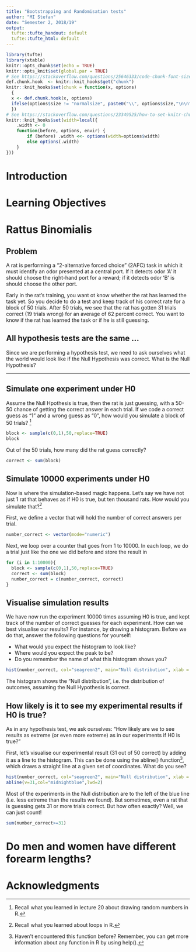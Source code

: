 ```yaml
---
title: "Bootstrapping and Randomisation tests"
author: "MI Stefan"
date: "Semester 2, 2018/19"
output: 
  tufte::tufte_handout: default
  tufte::tufte_html: default
---
```



```r
library(tufte)
library(xtable)
knitr::opts_chunk$set(echo = TRUE)
knitr::opts_knit$set(global.par = TRUE)
# See https://stackoverflow.com/questions/25646333/code-chunk-font-size-in-rmarkdown-with-knitr-and-latex
def.chunk.hook  <- knitr::knit_hooks$get("chunk")
knitr::knit_hooks$set(chunk = function(x, options) 
  {
  x <- def.chunk.hook(x, options)
  ifelse(options$size != "normalsize", paste0("\\", options$size,"\n\n", x, "\n\n\\normalsize"), x)
  })
# See https://stackoverflow.com/questions/23349525/how-to-set-knitr-chunk-output-width-on-a-per-chunk-basis
knitr::knit_hooks$set(width=local({
    .width <- 0
    function(before, options, envir) {
        if (before) .width <<- options(width=options$width)
        else options(.width)
    }
}))
```

# Introduction

# Learning Objectives

# Rattus Binomialis

## Problem

A rat is performing a "2-alternative forced choice" (2AFC) task in which it must identify an odor presented at a central port. If it detects odor 'A' it should choose the right-hand port for a reward; if it detects odor 'B' is should choose the other port.

Early in the rat's training, you want ot know whether the rat has learned the task yet. So you decide to do a test and keep track of his correct rate for a block of 50 trials. After 50 trials, we see that the rat has gotten 31 trials correct (19 trials wrong) for an average of 62 percent correct. You want to know if the rat has learned the task or if he is still guessing.

## All hypothesis tests are the same ...

Since we are performing a hypothesis test, we need to ask ourselves what the world would look like if the Null Hypothesis was correct. What is the Null Hypothesis? 

___________________________________________________________________

## Simulate one experiment under H0

Assume the Null Hpothesis is true, then the rat is just guessing, with a 50-50 chance of getting the correct answer in each trial. If we code a correct guess as "1" and a wrong guess as "0", how would you simulate a block of 50 trials? ^[Recall what you learned in lecture 20 about drawing random numbers in R.]

\newpage

```r
block <- sample(c(0,1),50,replace=TRUE)
block
```

Out of the 50 trials, how many did the rat guess correctly? 

```r
correct <- sum(block)
```

## Simulate 10000 experiments under H0

Now is where the simulation-based magic happens. Let's say we have not just 1 rat that behaves as if H0 is true, but ten thousand rats. How would you simulate that?^[Recall what you learned about loops in R.]

\newpage

First, we define a vector that will hold the number of correct answers per trial.

```r
number_correct <- vector(mode="numeric")
```

Next, we loop over a counter that goes from 1 to 10000. In each loop, we do a trial just like the one we did before and store the result in \verb-number_correct-

```r
for (i in 1:10000){
  block <- sample(c(0,1),50,replace=TRUE)
  correct <- sum(block)
  number_correct = c(number_correct, correct)
}
```

## Visualise simulation results

We have now run the experiment 10000 times assuming H0 is true, and kept track of the number of correct guesses for each experiment. How can we best visualise our results? For instance, by drawing a histogram. Before we do that, answer the following questions for yourself:

- What would you expect the histogram to look like? 
- Where would you expect the peak to be?
- Do you remember the name of what this histogram shows you?

\newpage

```r
hist(number_correct, col="seagreen2", main="Null distribution", xlab = "number of correct guesses", ylab = "number of experiments")
```

The histogram shows the "Null distribution", i.e. the distribution of outcomes, assuming the Null Hypothesis is correct. 

## How likely is it to see my experimental results if H0 is true? 

As in any hypothesis test, we ask ourselves: "How likely are we to see results as extreme (or even more extreme) as in our experiments if H0 is true?"


First, let's visualise our experimental result (31 out of 50 correct) by adding it as a line to the histogram. This can be done using the abline() function^[Haven't encountered this function before? Remember, you can get more information about any function in R by using help().], which draws a straight line at a given set of coordinates. What do you see? 


```r
hist(number_correct, col="seagreen2", main="Null distribution", xlab = "number of correct guesses", ylab = "number of experiments")
abline(v=31,col="midnightblue",lwd=2)
```

Most of the experiments in the Null distribution are to the left of the blue line (i.e. less extreme than the results we found). But sometimes, even a rat that is guessing gets 31 or more trials correct. But how often exactly? Well, we can just count! 

```r
sum(number_correct>=31)
```



# Do men and women have different forearm lengths?






# Acknowledgments



